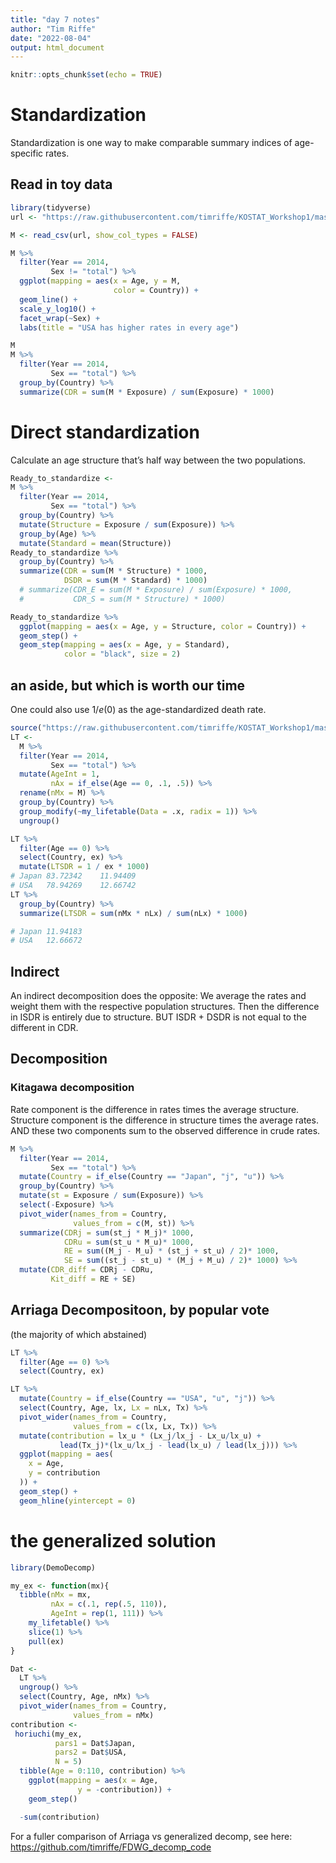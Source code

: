 ```yaml
---
title: "day 7 notes"
author: "Tim Riffe"
date: "2022-08-04"
output: html_document
---
```


```r
knitr::opts_chunk$set(echo = TRUE)
```

# Standardization

Standardization is one way to make comparable summary indices of age-specific rates.


## Read in toy data
```r
library(tidyverse)
url <- "https://raw.githubusercontent.com/timriffe/KOSTAT_Workshop1/master/Data/Decomp_inputs.csv"

M <- read_csv(url, show_col_types = FALSE) 

M %>% 
  filter(Year == 2014,
         Sex != "total") %>% 
  ggplot(mapping = aes(x = Age, y = M, 
                       color = Country)) +
  geom_line() +
  scale_y_log10() +
  facet_wrap(~Sex) +
  labs(title = "USA has higher rates in every age")
```

```r
M
M %>% 
  filter(Year == 2014,
         Sex == "total") %>% 
  group_by(Country) %>% 
  summarize(CDR = sum(M * Exposure) / sum(Exposure) * 1000)
```
# Direct standardization

Calculate an age structure that's half way between the two populations.
```r
Ready_to_standardize <-
M %>% 
  filter(Year == 2014,
         Sex == "total") %>% 
  group_by(Country) %>% 
  mutate(Structure = Exposure / sum(Exposure)) %>% 
  group_by(Age) %>% 
  mutate(Standard = mean(Structure)) 
Ready_to_standardize %>% 
  group_by(Country) %>% 
  summarize(CDR = sum(M * Structure) * 1000,
            DSDR = sum(M * Standard) * 1000)
  # summarize(CDR_E = sum(M * Exposure) / sum(Exposure) * 1000,
  #           CDR_S = sum(M * Structure) * 1000)
```

```r
Ready_to_standardize %>% 
  ggplot(mapping = aes(x = Age, y = Structure, color = Country)) +
  geom_step() +
  geom_step(mapping = aes(x = Age, y = Standard),
            color = "black", size = 2)
```

## an aside, but which is worth our time

One could also use $1/e(0)$ as the age-standardized death rate.

```r
source("https://raw.githubusercontent.com/timriffe/KOSTAT_Workshop1/master/04_lifetable_functions.R")
LT <-
  M %>% 
  filter(Year == 2014,
         Sex == "total") %>% 
  mutate(AgeInt = 1,
         nAx = if_else(Age == 0, .1, .5)) %>% 
  rename(nMx = M) %>% 
  group_by(Country) %>% 
  group_modify(~my_lifetable(Data = .x, radix = 1)) %>% 
  ungroup()

LT %>% 
  filter(Age == 0) %>% 
  select(Country, ex) %>% 
  mutate(LTSDR = 1 / ex * 1000)
# Japan	83.72342	11.94409		
# USA	78.94269	12.66742	
LT %>% 
  group_by(Country) %>% 
  summarize(LTSDR = sum(nMx * nLx) / sum(nLx) * 1000)

# Japan	11.94183			
# USA	12.66672	
```

## Indirect

An indirect decomposition does the opposite: We average the rates and weight them with the respective population structures. Then the difference in ISDR is entirely due to structure. BUT ISDR + DSDR is not equal to the different in CDR.

## Decomposition

### Kitagawa decomposition

Rate component is the difference in rates times the average structure.
Structure component is the difference in structure times the average rates.
AND these two components sum to the observed difference in crude rates.
```r
M %>% 
  filter(Year == 2014,
         Sex == "total") %>% 
  mutate(Country = if_else(Country == "Japan", "j", "u")) %>% 
  group_by(Country) %>% 
  mutate(st = Exposure / sum(Exposure)) %>% 
  select(-Exposure) %>% 
  pivot_wider(names_from = Country,
              values_from = c(M, st)) %>% 
  summarize(CDRj = sum(st_j * M_j)* 1000,
            CDRu = sum(st_u * M_u)* 1000,
            RE = sum((M_j - M_u) * (st_j + st_u) / 2)* 1000,
            SE = sum((st_j - st_u) * (M_j + M_u) / 2)* 1000) %>% 
  mutate(CDR_diff = CDRj - CDRu,
         Kit_diff = RE + SE)
```

## Arriaga Decompositoon, by popular vote
(the majority of which abstained)

```r
LT %>% 
  filter(Age == 0) %>% 
  select(Country, ex)
```

```r
LT %>% 
  mutate(Country = if_else(Country == "USA", "u", "j")) %>% 
  select(Country, Age, lx, Lx = nLx, Tx) %>% 
  pivot_wider(names_from = Country,
              values_from = c(lx, Lx, Tx)) %>% 
  mutate(contribution = lx_u * (Lx_j/lx_j - Lx_u/lx_u) +
           lead(Tx_j)*(lx_u/lx_j - lead(lx_u) / lead(lx_j))) %>% 
  ggplot(mapping = aes(
    x = Age,
    y = contribution
  )) +
  geom_step() +
  geom_hline(yintercept = 0)
```

# the generalized solution
```r

library(DemoDecomp)

my_ex <- function(mx){
  tibble(nMx = mx, 
         nAx = c(.1, rep(.5, 110)),
         AgeInt = rep(1, 111)) %>% 
    my_lifetable() %>% 
    slice(1) %>% 
    pull(ex)
}

Dat <-
  LT %>% 
  ungroup() %>% 
  select(Country, Age, nMx) %>% 
  pivot_wider(names_from = Country,
              values_from = nMx)
contribution <- 
 horiuchi(my_ex, 
          pars1 = Dat$Japan, 
          pars2 = Dat$USA, 
          N = 5)
  tibble(Age = 0:110, contribution) %>% 
    ggplot(mapping = aes(x = Age,
               y = -contribution)) +
    geom_step()

  -sum(contribution)

```

For a fuller comparison of Arriaga vs generalized decomp, see here:
[https://github.com/timriffe/FDWG_decomp_code](https://github.com/timriffe/FDWG_decomp_code)






